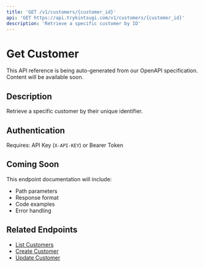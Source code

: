```yaml
---
title: 'GET /v1/customers/{customer_id}'
api: 'GET https://api.trykintsugi.com/v1/customers/{customer_id}'
description: 'Retrieve a specific customer by ID'
---
```


# Get Customer

<Note>
This API reference is being auto-generated from our OpenAPI specification. Content will be available soon.
</Note>

## Description

Retrieve a specific customer by their unique identifier.

## Authentication

Requires: API Key (`X-API-KEY`) or Bearer Token

## Coming Soon

This endpoint documentation will include:
- Path parameters
- Response format
- Code examples
- Error handling

## Related Endpoints

- [List Customers](/reference/customers/list-customers)
- [Create Customer](/reference/customers/create-customer)
- [Update Customer](/reference/customers/update-customer)
